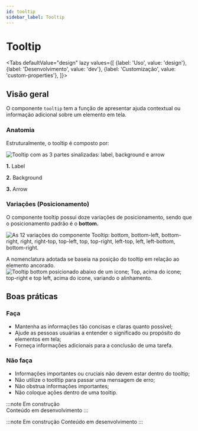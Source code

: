 ```yaml
---
id: tooltip
sidebar_label: Tooltip
---
```




# Tooltip

<Tabs
  defaultValue="design"
  lazy
  values={[
    {label: 'Uso', value: 'design'},
    {label: 'Desenvolvimento', value: 'dev'},
    {label: 'Customização', value: 'custom-properties'},
  ]}>

  <TabItem value="design">


## Visão geral

O componente `tooltip`  tem a função de apresentar ajuda contextual ou informação adicional sobre um elemento em tela.

### Anatomia

Estruturalmente, o tooltip é composto por:

<img
src={tooltip_anatomy}
alt="Tooltip com as 3 partes sinalizadas: label, background e arrow"
/>

**1.** Label

**2.** Background

**3.** Arrow


### Variações (Posicionamento)

O componente tooltip possui doze variações de posicionamento, sendo que o posicionamento padrão é o **bottom.**

<img
src={tooltip_position}
alt="As 12 variações do componente Tooltip: bottom, bottom-left, bottom-right, right, right-top, top-left, top, top-right, left-top, left, left-bottom, bottom-right."
/>

A nomenclatura adotada se baseia na posição do tooltip em relação ao elemento ancorado.
<img
src={tooltip_position_example}
alt="Tooltip bottom posicionado abaixo de um icone; Top, acima do icone; top-right e top left, acima do icone, variando o alinhamento."
/>

## Boas práticas

### Faça

- Mantenha as informações tão concisas e claras quanto possível;
- Ajude as pessoas usuárias a entender o significado ou propósito do elementos em tela;
- Forneça informações adicionais para a conclusão de uma tarefa.


### Não faça

- Informações importantes ou cruciais não devem estar dentro do tooltip;
- Não utilize o tootltip para passar uma mensagem de erro;
- Não obstrua informações importantes;
- Não coloque ações dentro de uma tooltip.


</TabItem>

 <TabItem value="dev">

:::note Em construção  
Conteúdo em desenvolvimento
:::

</TabItem>


 <TabItem value="custom-properties">

:::note Em construção 
Conteúdo em desenvolvimento
:::

</TabItem>

</Tabs>
